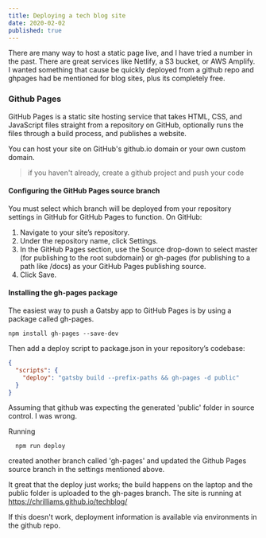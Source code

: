 ```yaml
---
title: Deploying a tech blog site
date: 2020-02-02
published: true
---
```


There are many way to host a static page live, and I have tried a number in the past. There are great services
like Netlify, a S3 bucket, or AWS Amplify. I wanted something that cause be quickly deployed from a github repo and
ghpages had be mentioned for blog sites, plus its completely free.

### Github Pages

GitHub Pages is a static site hosting service that takes HTML, CSS, and JavaScript files straight from a repository on GitHub,
optionally runs the files through a build process, and publishes a website.

You can host your site on GitHub's github.io domain or your own custom domain.

> if you haven't already, create a github project and push your code

#### Configuring the GitHub Pages source branch

You must select which branch will be deployed from your repository settings in GitHub for GitHub Pages to function. On GitHub:

1. Navigate to your site’s repository.
1. Under the repository name, click Settings.
1. In the GitHub Pages section, use the Source drop-down to select master (for publishing to the root subdomain) or gh-pages (for publishing to a path like /docs) as your GitHub Pages publishing source.
1. Click Save.

#### Installing the gh-pages package

The easiest way to push a Gatsby app to GitHub Pages is by using a package called gh-pages.

```shell
npm install gh-pages --save-dev
```

Then add a deploy script to package.json in your repository’s codebase:

```json
{
  "scripts": {
    "deploy": "gatsby build --prefix-paths && gh-pages -d public"
  }
}
```

Assuming that github was expecting the generated 'public' folder in source control. I was wrong.

Running

```shell
  npm run deploy
```

created another branch called 'gh-pages' and updated the Github Pages source branch in the settings mentioned above.

It great that the deploy just works; the build happens on the laptop and the public folder is uploaded to the gh-pages branch.
The site is running at https://chrilliams.github.io/techblog/

If this doesn't work, deployment information is available via environments in the github repo.
